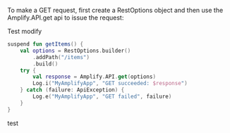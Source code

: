 To make a GET request, first create a RestOptions object and then use the Amplify.API.get api to issue the request:

Test modify

```kotlin
suspend fun getItems() {
    val options = RestOptions.builder()
        .addPath("/items")
        .build()
    try {
        val response = Amplify.API.get(options)
        Log.i("MyAmplifyApp", "GET succeeded: $response")
    } catch (failure: ApiException) {
        Log.e("MyAmplifyApp", "GET failed", failure)
    }
}
```

test
